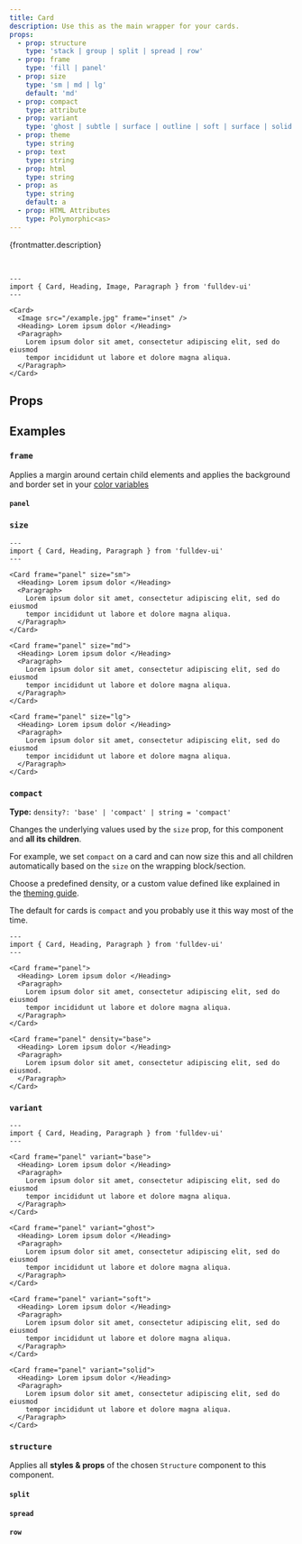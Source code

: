 ```yaml
---
title: Card
description: Use this as the main wrapper for your cards.
props:
  - prop: structure
    type: 'stack | group | split | spread | row'
  - prop: frame
    type: 'fill | panel'
  - prop: size
    type: 'sm | md | lg'
    default: 'md'
  - prop: compact
    type: attribute
  - prop: variant
    type: 'ghost | subtle | surface | outline | soft | surface | solid'
  - prop: theme
    type: string
  - prop: text
    type: string
  - prop: html
    type: string
  - prop: as
    type: string
    default: a
  - prop: HTML Attributes
    type: Polymorphic<as>
---
```





{frontmatter.description}

<br />

```astro live
---
import { Card, Heading, Image, Paragraph } from 'fulldev-ui'
---

<Card>
  <Image src="/example.jpg" frame="inset" />
  <Heading> Lorem ipsum dolor </Heading>
  <Paragraph>
    Lorem ipsum dolor sit amet, consectetur adipiscing elit, sed do eiusmod
    tempor incididunt ut labore et dolore magna aliqua.
  </Paragraph>
</Card>
```

## Props

<PropsTable props={frontmatter.props} />

## Examples

### `frame`

Applies a margin around certain child elements and applies the background and border set in your [color variables](/overview/theming)

#### `panel`

<PanelProp />

### `size`

<SizeProp />

```astro live
---
import { Card, Heading, Paragraph } from 'fulldev-ui'
---

<Card frame="panel" size="sm">
  <Heading> Lorem ipsum dolor </Heading>
  <Paragraph>
    Lorem ipsum dolor sit amet, consectetur adipiscing elit, sed do eiusmod
    tempor incididunt ut labore et dolore magna aliqua.
  </Paragraph>
</Card>

<Card frame="panel" size="md">
  <Heading> Lorem ipsum dolor </Heading>
  <Paragraph>
    Lorem ipsum dolor sit amet, consectetur adipiscing elit, sed do eiusmod
    tempor incididunt ut labore et dolore magna aliqua.
  </Paragraph>
</Card>

<Card frame="panel" size="lg">
  <Heading> Lorem ipsum dolor </Heading>
  <Paragraph>
    Lorem ipsum dolor sit amet, consectetur adipiscing elit, sed do eiusmod
    tempor incididunt ut labore et dolore magna aliqua.
  </Paragraph>
</Card>
```

### `compact`

**Type:** `density?: 'base' | 'compact' | string = 'compact'`

Changes the underlying values used by the `size` prop, for this component and **all its children**.

For example, we set `compact` on a card and can now size this and all children automatically based on the `size` on the wrapping block/section.

Choose a predefined density, or a custom value defined like explained in the [theming guide](/overview/theming).

The default for cards is `compact` and you probably use it this way most of the time.

```astro live
---
import { Card, Heading, Paragraph } from 'fulldev-ui'
---

<Card frame="panel">
  <Heading> Lorem ipsum dolor </Heading>
  <Paragraph>
    Lorem ipsum dolor sit amet, consectetur adipiscing elit, sed do eiusmod
    tempor incididunt ut labore et dolore magna aliqua.
  </Paragraph>
</Card>

<Card frame="panel" density="base">
  <Heading> Lorem ipsum dolor </Heading>
  <Paragraph>
    Lorem ipsum dolor sit amet, consectetur adipiscing elit, sed do eiusmod.
  </Paragraph>
</Card>
```

### `variant`

```astro live
---
import { Card, Heading, Paragraph } from 'fulldev-ui'
---

<Card frame="panel" variant="base">
  <Heading> Lorem ipsum dolor </Heading>
  <Paragraph>
    Lorem ipsum dolor sit amet, consectetur adipiscing elit, sed do eiusmod
    tempor incididunt ut labore et dolore magna aliqua.
  </Paragraph>
</Card>

<Card frame="panel" variant="ghost">
  <Heading> Lorem ipsum dolor </Heading>
  <Paragraph>
    Lorem ipsum dolor sit amet, consectetur adipiscing elit, sed do eiusmod
    tempor incididunt ut labore et dolore magna aliqua.
  </Paragraph>
</Card>

<Card frame="panel" variant="soft">
  <Heading> Lorem ipsum dolor </Heading>
  <Paragraph>
    Lorem ipsum dolor sit amet, consectetur adipiscing elit, sed do eiusmod
    tempor incididunt ut labore et dolore magna aliqua.
  </Paragraph>
</Card>

<Card frame="panel" variant="solid">
  <Heading> Lorem ipsum dolor </Heading>
  <Paragraph>
    Lorem ipsum dolor sit amet, consectetur adipiscing elit, sed do eiusmod
    tempor incididunt ut labore et dolore magna aliqua.
  </Paragraph>
</Card>
```

### `structure`

Applies all **styles & props** of the chosen `Structure` component to this component.

#### `split`

<SplitProp />

#### `spread`

<SpreadProp />

#### `row`

<RowProp />

